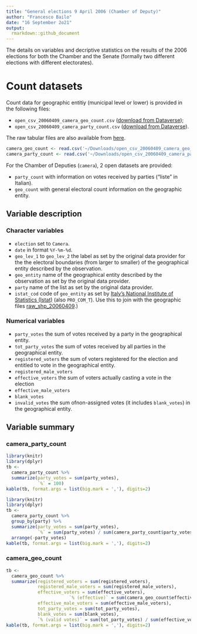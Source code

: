 ```yaml
---
title: "General elections 9 April 2006 (Chamber of Deputy)"
author: "Francesco Bailo"
date: "16 September 2o21"
output: 
  rmarkdown::github_document
---
```


The details on variables and decriptive statistics on the results of the 2006 elections for both the Chamber and the Senate (formally two different elections with different electorates).

# Count datasets

Count data for geographic entitiy (municipal level or lower) is provided in the following files:

* `open_csv_20060409_camera_geo_count.csv` ([download from Dataverse](https://dataverse.harvard.edu/file.xhtml?fileId=5152871&version=13.1));
* `open_csv_20060409_camera_party_count.csv` ([download from Dataverse](https://dataverse.harvard.edu/file.xhtml?fileId=5152872&version=13.1)).

The raw tabular files are also available from [here](https://dataverse.harvard.edu/file.xhtml?fileId=5152870&version=13.1).


```r
camera_geo_count <- read.csv('~/Downloads/open_csv_20060409_camera_geo_count.csv')
camera_party_count <- read.csv('~/Downloads/open_csv_20060409_camera_party_count.csv')
```

For the Chamber of Deputies (`camera`), 2 open datasets are provided: 

* `party_count` with information on votes received by parties ("liste" in Italian).
* `geo_count` with general electoral count information on the geographic entity.

## Variable description

### Character variables
* `election` set to `Camera`.
* `date` in format `%Y-%m-%d`.
* `geo_lev_1` to `geo_lev_2` the label as set by the original data provider for the the electoral boundaries (from larger to smaller) of the geographical entity described by the observation.
* `geo_entity` name of the geographical entity described by the observation as set by the original data provider.
* `party` name of the list as set by the original data provider.
* `istat_cod` code of `geo_entity` as set by [Italy's National Institute of Statistics (Istat)](https://en.wikipedia.org/wiki/National_Institute_of_Statistics_(Italy)) (also `PRO_COM_T`). Use this to join with the geographic files [raw_shp_20060409](https://dataverse.harvard.edu/file.xhtml?fileId=5152869&version=13.1).) 

### Numerical variables
* `party_votes` the sum of votes received by a party in the geographical entity.
* `tot_party_votes` the sum of votes received by all parties in the geographical entity.
* `registered_voters` the sum of voters registered for the election and entitled to vote in the geographical entity.
* `registered_male_voters`
* `effective_voters` the sum of voters actually casting a vote in the election
* `effective_male_voters`
* `blank_votes`
* `invalid_votes` the sum ofnon-assigned votes (it includes `blank_votes`) in the geographical entity.

## Variable summary

### camera_party_count

```r
library(knitr)
library(dplyr)
tb <- 
  camera_party_count %>%
  summarize(party_votes = sum(party_votes),
            `%` = 100)
kable(tb, format.args = list(big.mark = ','), digits=2)
```

```r
library(knitr)
library(dplyr)
tb <- 
  camera_party_count %>%
  group_by(party) %>%
  summarize(party_votes = sum(party_votes),
            `%` = sum(party_votes) / sum(camera_party_count$party_votes) * 100) %>%
  arrange(-party_votes)
kable(tb, format.args = list(big.mark = ','), digits=2)
```

### camera_geo_count

```r
tb <-
  camera_geo_count %>%
  summarize(registered_voters = sum(registered_voters),
            registered_male_voters = sum(registered_male_voters),
            effective_voters = sum(effective_voters),
                        `% (effective)` = sum(camera_geo_count$effective_voters) / sum(camera_geo_count$registered_voters) * 100,
            effective_male_voters = sum(effective_male_voters),
            tot_party_votes = sum(tot_party_votes),
            blank_votes = sum(blank_votes),
            `% (valid votes)` = sum(tot_party_votes) / sum(effective_voters) * 100)
kable(tb, format.args = list(big.mark = ','), digits=2)

```
